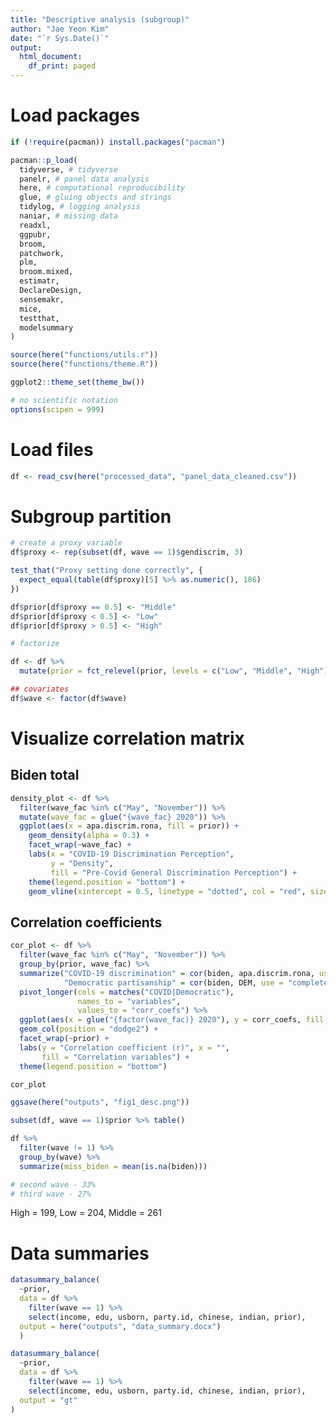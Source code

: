 ```yaml
---
title: "Descriptive analysis (subgroup)"
author: "Jae Yeon Kim"
date: "`r Sys.Date()`"
output:
  html_document:
    df_print: paged
---
```


# Load packages 

```r
if (!require(pacman)) install.packages("pacman")

pacman::p_load(
  tidyverse, # tidyverse
  panelr, # panel data analysis
  here, # computational reproducibility
  glue, # gluing objects and strings
  tidylog, # logging analysis
  naniar, # missing data
  readxl,
  ggpubr,
  broom,
  patchwork,
  plm,
  broom.mixed,
  estimatr,
  DeclareDesign,
  sensemakr,
  mice,
  testthat,
  modelsummary
)

source(here("functions/utils.r"))
source(here("functions/theme.R"))

ggplot2::theme_set(theme_bw())

# no scientific notation
options(scipen = 999)
```

# Load files 

```r
df <- read_csv(here("processed_data", "panel_data_cleaned.csv"))
```

# Subgroup partition 

```r
# create a proxy variable
df$proxy <- rep(subset(df, wave == 1)$gendiscrim, 3)

test_that("Proxy setting done correctly", {
  expect_equal(table(df$proxy)[5] %>% as.numeric(), 186)
})

df$prior[df$proxy == 0.5] <- "Middle"
df$prior[df$proxy < 0.5] <- "Low"
df$prior[df$proxy > 0.5] <- "High"

# factorize

df <- df %>% 
  mutate(prior = fct_relevel(prior, levels = c("Low", "Middle", "High")))

## covariates
df$wave <- factor(df$wave)
```

# Visualize correlation matrix

## Biden total 

```r
density_plot <- df %>%
  filter(wave_fac %in% c("May", "November")) %>%
  mutate(wave_fac = glue("{wave_fac} 2020")) %>%
  ggplot(aes(x = apa.discrim.rona, fill = prior)) +
    geom_density(alpha = 0.3) +
    facet_wrap(~wave_fac) +
    labs(x = "COVID-19 Discrimination Perception",
         y = "Density", 
         fill = "Pre-Covid General Discrimination Perception") +
    theme(legend.position = "bottom") +
    geom_vline(xintercept = 0.5, linetype = "dotted", col = "red", size = 1)
```

## Correlation coefficients 

```r
cor_plot <- df %>% 
  filter(wave_fac %in% c("May", "November")) %>%
  group_by(prior, wave_fac) %>%
  summarize("COVID-19 discrimination" = cor(biden, apa.discrim.rona, use = "complete.obs"),
            "Democratic partisanship" = cor(biden, DEM, use = "complete.obs")) %>%
  pivot_longer(cols = matches("COVID|Democratic"),
               names_to = "variables",
               values_to = "corr_coefs") %>%
  ggplot(aes(x = glue("{factor(wave_fac)} 2020"), y = corr_coefs, fill = variables)) +
  geom_col(position = "dodge2") +
  facet_wrap(~prior) +
  labs(y = "Correlation coefficient (r)", x = "",
       fill = "Correlation variables") +
  theme(legend.position = "bottom")
```

```r
cor_plot

ggsave(here("outputs", "fig1_desc.png"))
```

```r
subset(df, wave == 1)$prior %>% table()

df %>% 
  filter(wave != 1) %>%
  group_by(wave) %>%
  summarize(miss_biden = mean(is.na(biden)))

# second wave - 33%
# third wave - 27%
```

High = 199, Low = 204, Middle = 261

# Data summaries 

```r
datasummary_balance(
  ~prior,
  data = df %>%
    filter(wave == 1) %>%
    select(income, edu, usborn, party.id, chinese, indian, prior),
  output = here("outputs", "data_summary.docx")
  )

datasummary_balance(
  ~prior,
  data = df %>%
    filter(wave == 1) %>%
    select(income, edu, usborn, party.id, chinese, indian, prior),
  output = "gt"
)
```